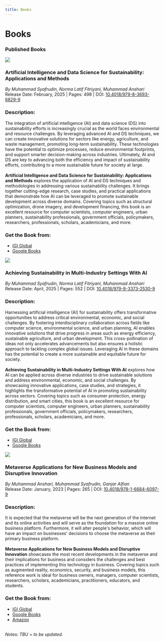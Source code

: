```yaml
---
title: Books
---
```


# Books



### <highlight  color="#0184c6">Published Books</highlight>

<div class="row">
<div class="col col--2"><img src="/updates/9798369368299.webp"/></div>
<div class="col col--10">
<h3>Artificial Intelligence and Data Science for Sustainability: Applications and Methods</h3>
<i>By Muhammad Syafrudin, Norma Latif Fitriyani, Muhammad Anshari</i>
<br/>Release Date: February, 2025 | Pages: 498 | DOI: <a target='_blank' alt='link' rel='noopener noreferrer' href='https://doi.org/10.4018/979-8-3693-6829-9'>10.4018/979-8-3693-6829-9</a><br/>
<h3>Description:</h3>
The integration of artificial intelligence (AI) and data science (DS) into sustainability efforts is increasingly crucial as the world faces environmental and resource challenges. By leveraging advanced AI and DS techniques, we can create innovative solutions for sectors like energy, agriculture, and waste management, promoting long-term sustainability. These technologies have the potential to optimize processes, reduce environmental footprints, and support smarter decision-making across industries. Ultimately, AI and DS are key to advancing both the efficiency and impact of sustainability efforts, contributing to a more sustainable future for society at large.
<br/><br/>
<b>
Artificial Intelligence and Data Science for Sustainability: Applications and Methods</b> explores the application of AI and DS techniques and methodologies in addressing various sustainability challenges. It brings together cutting-edge research, case studies, and practical applications that demonstrate how AI can be leveraged to promote sustainable development across diverse domains. Covering topics such as structural optimization, drone imagery, and development financing, this book is an excellent resource for computer scientists, computer engineers, urban planners, sustainability professionals, government officials, policymakers, researchers, professionals, scholars, academicians, and more.
<br/>
<h3>Get the Book from:</h3>
<ul>
<li><a target='_blank' alt='link' rel='noopener noreferrer' href='https://www.igi-global.com/book/artificial-intelligence-data-science-sustainability/345966'>IGI Global</a></li>
<li><a target='_blank' alt='link' rel='noopener noreferrer' href='https://books.google.co.kr/books?id=C7xGEQAAQBAJ'>Google Books</a></li>
</ul>
</div>
</div>

<div class="row">
<div class="col col--2"><img src="/updates/9798337325309.webp"/></div>
<div class="col col--10">
<h3>Achieving Sustainability in Multi-Industry Settings With AI</h3>
<i>By Muhammad Syafrudin, Norma Latif Fitriyani, Muhammad Anshari</i>
<br/>Release Date: April, 2025 | Pages: 552 | DOI: <a target='_blank' alt='link' rel='noopener noreferrer' href='https://doi.org/10.4018/979-8-3373-2530-9'>10.4018/979-8-3373-2530-9</a><br/>
<h3>Description:</h3>
Harnessing artificial intelligence (AI) for sustainability offers transformative opportunities to address critical environmental, economic, and social challenges. By fostering interdisciplinary collaboration across fields like computer science, environmental science, and urban planning, AI enables innovative solutions that drive progress in areas such as energy efficiency, sustainable agriculture, and urban development. This cross-pollination of ideas not only accelerates advancements but also ensures a holistic approach to tackling complex global issues. Leveraging AI in these domains has the potential to create a more sustainable and equitable future for society.
<br/><br/>
<b>Achieving Sustainability in Multi-Industry Settings With AI</b> explores how AI can be applied across diverse industries to drive sustainable solutions and address environmental, economic, and social challenges. By showcasing innovative applications, case studies, and strategies, it highlights the transformative potential of AI in promoting sustainability across sectors. Covering topics such as consumer protection, energy distribution, and smart cities, this book is an excellent resource for computer scientists, computer engineers, urban planners, sustainability professionals, government officials, policymakers, researchers, professionals, scholars, academicians, and more.

<h3>Get the Book from:</h3>
<ul>
<li><a target='_blank' alt='link' rel='noopener noreferrer' href='https://www.igi-global.com/book/achieving-sustainability-multi-industry-settings/368650'>IGI Global</a></li>
<li><a target='_blank' alt='link' rel='noopener noreferrer' href='https://books.google.co.kr/books?id=IrBTEQAAQBAJ'>Google Books</a></li>
</ul>
</div>
</div>

<div class="row">
<div class="col col--2"><img src="/updates/metaverse-book.jpg"/></div>
<div class="col col--10">
<h3>Metaverse Applications for New Business Models and Disruptive Innovation
</h3>
<i>By Muhammad Anshari, Muhammad Syafrudin, Ganjar Alfian</i>
<br/>Release Date: January, 2023 | Pages: 265 | DOI: <a target='_blank' alt='link' rel='noopener noreferrer' href='https://doi.org/10.4018/978-1-6684-6097-9'>10.4018/978-1-6684-6097-9</a><br/>
<h3>Description:</h3>
It is expected that the metaverse will be the next generation of the internet and its online activities and will serve as the foundation for a massive online business platform. Furthermore, it will alter people's behavior, which will have an impact on businesses' decisions to choose the metaverse as their primary business platform.
<br/><br/>
<b>Metaverse Applications for New Business Models and Disruptive Innovation</b> showcases the most recent developments in the metaverse and their implications for business and considers the challenges and best practices of implementing this technology in business. Covering topics such as augmented reality, economics, security, and business models, this reference work is ideal for business owners, managers, computer scientists, researchers, scholars, academicians, practitioners, educators, and students.<br/>
<h3>Get the Book from:</h3>
<ul>
<li><a target='_blank' alt='link' rel='noopener noreferrer' href='https://www.igi-global.com/book/metaverse-applications-new-business-models/299392'>IGI Global</a></li>
<li><a target='_blank' alt='link' rel='noopener noreferrer' href='https://www.google.co.kr/books/edition/_/EW-pEAAAQBAJ?hl=en'>Google Books</a></li>
<li><a target='_blank' alt='link' rel='noopener noreferrer' href='https://www.amazon.com/Metaverse-Applications-Business-Disruptive-Innovation/dp/166846098X'>Amazon</a></li>
</ul>
</div>
</div>

<br/>
<i>Notes: TBU = to be updated.</i>